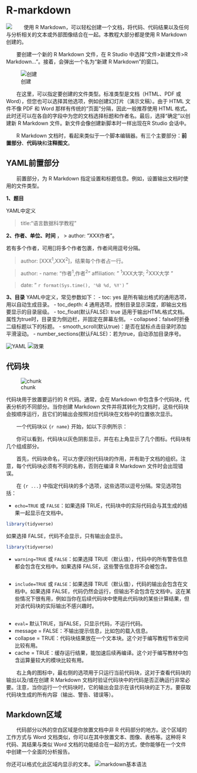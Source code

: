 # R-markdown



![](images/Rmarkdown.png)
&emsp;&emsp;使用 R Markdown，可以轻松创建一个文档，将代码、代码结果以及任何与分析相关的文本或外部图像结合在一起。本教程大部分都是使用 R Markdown 创建的。

&emsp;&emsp;要创建一个新的 R Markdown 文件，在 R Studio 中选择“文件>新建文件>R Markdown…”。接着，会弹出一个名为“新建 R Markdown”的窗口。

![创建](images/2.4)

&emsp;&emsp;在这里，可以指定要创建的文件类型。标准类型是文档（HTML、PDF 或 Word），但您也可以选择其他选项，例如创建幻灯片（演示文稿）。由于 HTML 文件不像 PDF 和 Word 那样有传统的“页面”分隔，因此一般推荐使用 HTML 格式。此时还可以在各自的字段中为您的文档选择标题和作者名。最后，选择“确定”以创建新 R Markdown 文件。新文件会像创建新脚本时一样出现在R Studio 会话中。


&emsp;&emsp;R Markdown 文档时，看起来类似于一个脚本编辑器。有三个主要部分：**前置部分**、**代码块**和**注释图文**。

## YAML前置部分

&emsp;&emsp;前置部分，为 R Markdown 指定设置和标题信息。例如，设置输出文档时使用的文件类型。

**1、题目**

YAML中定义

> title:"语言数据科学教程"

**2、作者、单位、时间**
，
> author: “XXX作者”。

若有多个作者，可用[]将多个作者包裹，作者间用逗号分隔。

> author: [XXX^1^,XXX^2^]，结果每个作者占一行。

> author:
> - name: "作者^1^,作者^2^"
>  affiliation: " ^1^XXX大学; \n ^2^XXX大学 "

> date: " `r format(Sys.time(), '%B %d, %Y')` "

**3、目录**
YAML中定义，常见参数如下：
- toc: yes 是所有输出格式的通用选项，用以自动生成目录。
- toc_depth: 4 通用选项，控制目录显示深度，即输出文档要显示的目录层级。
- toc_float(默认FALSE): true 适用于输出HTML格式文档。属性为true时，目录变为侧边栏，并固定在屏幕左侧。
- collapsed：false时折叠二级标题以下的标题。
- smooth_scroll(默认true)：是否在鼠标点击目录时添加平滑滚动。
- number_sections(默认FALSE)：若为true，自动添加目录序号。

![YAML](images/yaml1.png)
![效果](images/yaml2.png)

## 代码块

![chunk](images/chunk)

代码块用于放置要运行的 R 代码。通常，会在 Markdown 中包含多个代码块，代表分析的不同部分。当你创建 Markdown 文件并将其转化为文档时，这些代码块会按顺序运行，且它们的输出会按照对应代码块在文档中的位置依次显示。

&emsp;&emsp;一个代码块以 `{r name}` 开始，如以下示例所示：

&emsp;&emsp;你可以看到，代码块以灰色阴影显示，并在右上角显示了几个图标。代码块有几个组成部分。

&emsp;&emsp;首先，代码块命名，可以方便识别代码块的作用，并有助于文档的组织。注意，每个代码块必须有不同的名称，否则在编译 R Markdown 文件时会出现错误。

&emsp;&emsp;在 `{r ...}` 中指定代码块的多个选项，这些选项以逗号分隔。常见选项包括：

- `echo=TRUE` 或 `FALSE`：如果选择 TRUE，代码块中的实际代码会与其生成的结果一起显示在文档中。
```r
library(tidyverse)

```
如果选择 FALSE，代码不会显示，只有输出会显示。

```r
library(tidyverse)

```

- `warning=TRUE` 或 `FALSE`：如果选择 TRUE（默认值），代码中的所有警告信息都会包含在文档中。如果选择 FALSE，这些警告信息将不会被包含。

```r

```

- `include=TRUE` 或 `FALSE`：如果选择 TRUE（默认值），代码的输出会包含在文档中。如果选择 FALSE，代码仍然会运行，但输出不会包含在文档中。这在某些情况下很有用，例如当你在后续代码块中使用此代码块的某些计算结果，但对该代码块的实际输出不感兴趣时。
```r

```
- `eval=` 默认TRUE，当FALSE，只显示代码，不运行代码。
- message = FALSE：不输出提示信息，比如包的载入信息。
- collapse = TRUE：代码块结果放在一个文本块。这个对于编写教程节省空间比较有用。
- cache = TRUE：缓存运行结果，能加速后续再编译。这个对于编写教材中包含运算量较大的模块比较有用。

&emsp;&emsp;右上角的图标中，最右侧的选项用于只运行当前代码块，这对于查看代码块的输出以及/或在创建 R Markdown 文档时验证代码块中的代码是否正确运行非常必要。注意，当你运行一个代码块时，它的输出会显示在该代码块的正下方。要获取代码块生成的所有内容（输出、警告、错误等）。



## Markdown区域

&emsp;&emsp;代码部分以外的空白区域是你放置文档中非 R 代码部分的地方。这个区域的工作方式与 Word 文档类似，你可以在其中放置文本、图像、表格等。这种将 R 代码、其结果与类似 Word 文档的功能结合在一起的方式，使你能够在一个文件中创建一个全面的分析报告。

你还可以格式化此区域内显示的文本。
![markdown基本语法](images/mdsyntacts.png)

```r

```

